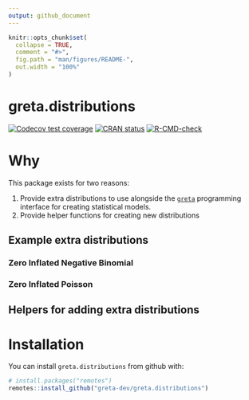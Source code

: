 ```yaml
---
output: github_document
---
```


<!-- README.md is generated from README.Rmd. Please edit that file -->

```r
knitr::opts_chunk$set(
  collapse = TRUE,
  comment = "#>",
  fig.path = "man/figures/README-",
  out.width = "100%"
)
```
# greta.distributions

<!-- badges: start -->
[![Codecov test coverage](https://codecov.io/gh/greta-dev/greta.distributions/branch/main/graph/badge.svg)](https://codecov.io/gh/greta-dev/greta.distributions?branch=main)
[![CRAN status](https://www.r-pkg.org/badges/version/greta.distributions)](https://CRAN.R-project.org/package=greta.distributions)
[![R-CMD-check](https://github.com/njtierney/greta.distributions/workflows/R-CMD-check/badge.svg)](https://github.com/njtierney/greta.distributions/actions)
<!-- badges: end -->

# Why 

This package exists for two reasons:

1. Provide extra distributions to use alongside the  [`greta`](https://greta-stats.org/) programming interface for creating  statistical models.
2. Provide helper functions for creating new distributions

## Example extra distributions

### Zero Inflated Negative Binomial

### Zero Inflated Poisson

## Helpers for adding extra distributions

# Installation

You can install `greta.distributions` from github with:

```r
# install.packages("remotes")
remotes::install_github("greta-dev/greta.distributions")
```

